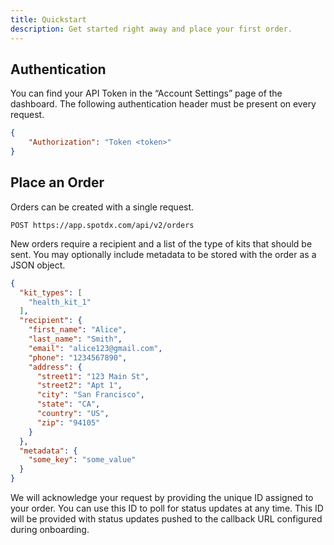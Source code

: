 ```yaml
---
title: Quickstart
description: Get started right away and place your first order.
---
```


## Authentication

You can find your API Token in the “Account Settings” page of the dashboard. The following authentication header
must be present on every request.

```json
{
	"Authorization": "Token <token>"
}
```

## Place an Order

Orders can be created with a single request.

```
POST https://app.spotdx.com/api/v2/orders
```

New orders require a recipient and a list of the type of kits that should be sent. You may optionally include metadata
to be stored with the order as a JSON object.

```json
{
  "kit_types": [
    "health_kit_1"
  ],
  "recipient": {
    "first_name": "Alice",
    "last_name": "Smith",
    "email": "alice123@gmail.com",
    "phone": "1234567890",
    "address": {
      "street1": "123 Main St",
      "street2": "Apt 1",
      "city": "San Francisco",
      "state": "CA",
      "country": "US",
      "zip": "94105"
    }
  },
  "metadata": {
    "some_key": "some_value"
  }
}
```

We will acknowledge your request by providing the unique ID assigned to your order. You can use this ID to poll for
status updates at any time. This ID will be provided with status updates pushed to the callback URL configured during
onboarding.